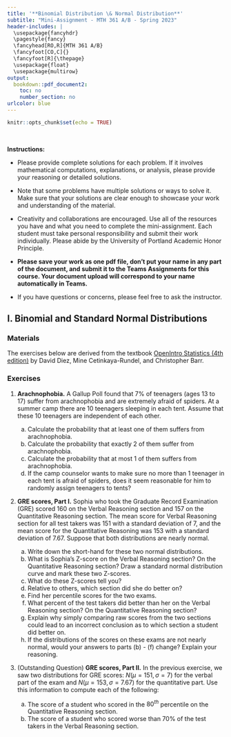 ---
title: '**Binomial Distribution \& Normal Distribution**'
subtitle: "Mini-Assignment - MTH 361 A/B - Spring 2023"
header-includes: |
  \usepackage{fancyhdr}
  \pagestyle{fancy}
  \fancyhead[RO,R]{MTH 361 A/B}
  \fancyfoot[CO,C]{}
  \fancyfoot[R]{\thepage}
  \usepackage{float}
  \usepackage{multirow}
output:
  bookdown::pdf_document2:
    toc: no
    number_section: no
urlcolor: blue
---

```{r setup, include=FALSE}
knitr::opts_chunk$set(echo = TRUE)
```

\

**Instructions:**
 
 * Please provide complete solutions for each problem. If it involves mathematical computations, explanations, or analysis, please provide your reasoning or detailed solutions.
 
 * Note that some problems have multiple solutions or ways to solve it. Make sure that your solutions are clear enough to showcase your work and understanding of the material.
 
 * Creativity and collaborations are encouraged. Use all of the resources you have and what you need to complete the mini-assignment. Each student must take personal responsibility and submit their work individually. Please abide by the University of Portland Academic Honor Principle.
 
 * **Please save your work as one pdf file, don't put your name in any part of the document, and submit it to the Teams Assignments for this course. Your document upload will correspond to your name automatically in Teams.**
 
 * If you have questions or concerns, please feel free to ask the instructor.

\newpage

## I. Binomial and Standard Normal Distributions

### Materials

The exercises below are derived from the textbook [OpenIntro Statistics (4th edition)](https://www.openintro.org/book/os/){target="_blank"} by David Diez, Mine Cetinkaya-Rundel, and Christopher Barr.

### Exercises

1. **Arachnophobia.**
A Gallup Poll found that 7\% of teenagers (ages 13 to 17) suffer from arachnophobia and are extremely afraid of spiders. At a summer camp there are 10 teenagers sleeping in each tent.
Assume that these 10 teenagers are independent of each other.

    a. Calculate the probability that at least one of them suffers from arachnophobia.
    b. Calculate the probability that exactly 2 of them suffer from arachnophobia.
    c. Calculate the probability that at most 1 of them suffers from arachnophobia. 
    d. If the camp counselor wants to make sure no more than 1 teenager in each tent is afraid of spiders, does it seem reasonable for him to randomly assign teenagers to tents?

2. **GRE scores, Part I.** Sophia who took the Graduate Record  Examination (GRE) scored 160 on the Verbal Reasoning section and 157 on the  Quantitative Reasoning section. The mean score for Verbal Reasoning section  for all test takers was 151 with a standard deviation of 7, and the mean  score for the Quantitative Reasoning was 153 with a standard deviation of  7.67. Suppose that both distributions are nearly normal. 

    a. Write down the short-hand for these two normal distributions.
    b. What is  Sophia's Z-score on the Verbal Reasoning section? On the Quantitative Reasoning section? Draw a standard normal distribution curve and mark these two Z-scores.
    c. What do these Z-scores tell you?
    d. Relative to others, which section did she do better on?
    e. Find her percentile scores for the two exams.
    f. What percent of the test takers did better than her on the Verbal  Reasoning section? On the Quantitative Reasoning section?
    g. Explain why simply comparing raw scores from the two sections could lead  to an incorrect conclusion as to which section a student did better on.
    h. If the distributions of the scores on these exams are not nearly  normal, would your answers to parts (b) - (f) change? Explain your reasoning.

3. (Outstanding Question) **GRE scores, Part II.** In the previous exercise, we saw two distributions for GRE scores: $N(\mu=151, \sigma=7)$ for the verbal part of the exam and $N(\mu=153, \sigma=7.67)$ for the quantitative part. Use this information to compute each of the following:

    a. The score of a student who scored in the $80^{th}$ percentile on the Quantitative Reasoning section.
    b. The score of a student who scored worse than 70\% of the test takers in the Verbal Reasoning section.
